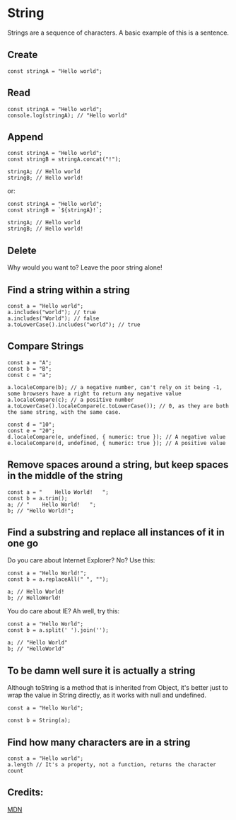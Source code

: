 # String

Strings are a sequence of characters. A basic example of this is a sentence.

## Create

```JS
const stringA = "Hello world";
```

## Read

```JS
const stringA = "Hello world";
console.log(stringA); // "Hello world"
```

## Append

```JS
const stringA = "Hello world";
const stringB = stringA.concat("!");

stringA; // Hello world
stringB; // Hello world!
```

or:

```JS
const stringA = "Hello world";
const stringB = `${stringA}!`;

stringA; // Hello world
stringB; // Hello world!
```

## Delete

Why would you want to? Leave the poor string alone!

## Find a string within a string

```JS
const a = "Hello world";
a.includes("world"); // true
a.includes("World"); // false
a.toLowerCase().includes("world"); // true
```

## Compare Strings

```JS
const a = "A";
const b = "B";
const c = "a";

a.localeCompare(b); // a negative number, can't rely on it being -1, some browsers have a right to return any negative value
a.localeCompare(c); // a positive number
a.toLowerCase().localeCompare(c.toLowerCase()); // 0, as they are both the same string, with the same case.

const d = "10";
const e = "20";
d.localeCompare(e, undefined, { numeric: true }); // A negative value
e.localeCompare(d, undefined, { numeric: true }); // A positive value
```

## Remove spaces around a string, but keep spaces in the middle of the string

```JS
const a = "    Hello World!   ";
const b = a.trim();
a; // "    Hello World!   ";
b; // "Hello World!";
```

## Find a substring and replace all instances of it in one go

Do you care about Internet Explorer? No? Use this:

```JS
const a = "Hello World!";
const b = a.replaceAll(" ", "");

a; // Hello World!
b; // HelloWorld!
```

You do care about IE? Ah well, try this:

```JS
const a = "Hello World";
const b = a.split(' ').join('');

a; // "Hello World"
b; // "HelloWorld"
```

## To be damn well sure it is actually a string

Although toString is a method that is inherited from Object, it's better just to wrap
the value in String directly, as it works with null and undefined.

```JS
const a = "Hello World";

const b = String(a);
```

## Find how many characters are in a string


```JS
const a = "Hello world";
a.length // It's a property, not a function, returns the character count
```

## Credits:

[MDN][mdn]

[mdn]: https://developer.mozilla.org/en-US/docs/Web/JavaScript/Reference/Global_Objects/String